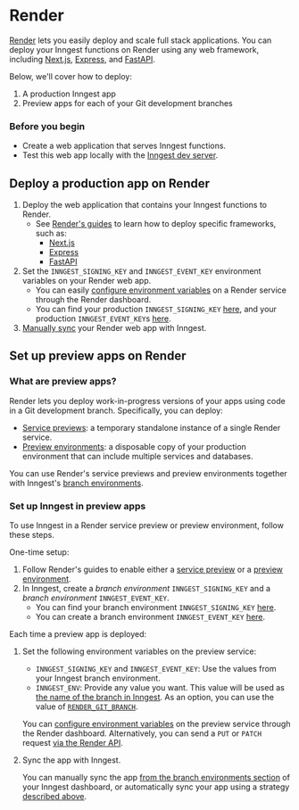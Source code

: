 
# Render

[Render](https://render.com) lets you easily deploy and scale full stack applications. You can deploy your Inngest functions on Render using any web framework, including [Next.js](https://docs.render.com/deploy-nextjs-app), [Express](https://docs.render.com/deploy-node-express-app), and [FastAPI](https://docs.render.com/deploy-fastapi).



Below, we'll cover how to deploy:
1. A production Inngest app
1. Preview apps for each of your Git development branches

### Before you begin
* Create a web application that serves Inngest functions.
* Test this web app locally with the [Inngest dev server](/docs/dev-server).

## Deploy a production app on Render
1. Deploy the web application that contains your Inngest functions to Render.
    * See [Render's guides](https://docs.render.com) to learn how to deploy specific frameworks, such as:
        - [Next.js](https://docs.render.com/deploy-nextjs-app)
        - [Express](https://docs.render.com/deploy-node-express-app)
        - [FastAPI](https://docs.render.com/deploy-fastapi)
1. Set the `INNGEST_SIGNING_KEY` and `INNGEST_EVENT_KEY` environment variables on your Render web app.
    * You can easily [configure environment variables](https://docs.render.com/configure-environment-variables) on a Render service through the Render dashboard.
    * You can find your production `INNGEST_SIGNING_KEY` [here](https://app.inngest.com/env/production/manage/signing-key), and your production `INNGEST_EVENT_KEY`s [here](https://app.inngest.com/env/production/manage/keys).
1. [Manually sync](/docs/apps/cloud) your Render web app with Inngest.


## Set up preview apps on Render
### What are preview apps?
Render lets you deploy work-in-progress versions of your apps using code in a Git development branch. Specifically, you can deploy:
* [Service previews](https://docs.render.com/pull-request-previews): a temporary standalone instance of a single Render service.
* [Preview environments](https://docs.render.com/preview-environments): a disposable copy of your production environment that can include multiple services and databases.

You can use Render's service previews and preview environments together with Inngest's [branch environments](/docs/platform/environments).

### Set up Inngest in preview apps
To use Inngest in a Render service preview or preview environment, follow these steps.

One-time setup:
1. Follow Render's guides to enable either a [service preview](https://docs.render.com/pull-request-previews) or a [preview environment](https://docs.render.com/preview-environments).
2. In Inngest, create a _branch environment_ `INNGEST_SIGNING_KEY` and a _branch environment_ `INNGEST_EVENT_KEY`.
    * You can find your branch environment `INNGEST_SIGNING_KEY` [here](https://app.inngest.com/env/branch/manage/signing-key).
    * You can create a branch environment `INNGEST_EVENT_KEY` [here](https://app.inngest.com/env/branch/manage/keys).

Each time a preview app is deployed:
1. Set the following environment variables on the preview service:
    * `INNGEST_SIGNING_KEY` and `INNGEST_EVENT_KEY`: Use the values from your Inngest branch environment.
    * `INNGEST_ENV`: Provide any value you want. This value will be used as [the name of the branch in Inngest](/docs/platform/environments#configuring-branch-environments). As an option, you can use the value of [`RENDER_GIT_BRANCH`](https://docs.render.com/environment-variables#all-runtimes).

    You can [configure environment variables](https://docs.render.com/configure-environment-variables) on the preview service through the Render dashboard. Alternatively, you can send a `PUT` or `PATCH` request [via the Render API](https://api-docs.render.com/reference/update-env-vars-for-service).
2. Sync the app with Inngest.

    You can manually sync the app [from the branch environments section](https://app.inngest.com/env/branch/apps/sync-new) of your Inngest dashboard, or automatically sync your app using a strategy [described above](#automatically-sync-your-app-with-inngest).